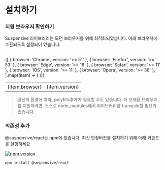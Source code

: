 
# 설치하기

<Steps>

### 지원 브라우저 확인하기

Suspensive 라이브러리는 모던 브라우저를 위해 최적화되었습니다. 아래 브라우저에 호환되도록 설정되어 있습니다.

<br />

<table>
  <tbody>
    {[
      { browser: 'Chrome', version: '>= 51' },
      { browser: 'Firefox', version: '>= 53' },
      { browser: 'Edge', version: '>= 18' },
      { browser: 'Safari', version: '>= 11' },
      { browser: 'iOS', version: '>= 11' },
      { browser: 'Opera', version: '>= 38' },
    ].map((item) => (
      <tr key={item.browser}>
        <td>{item.browser}</td>
        <td className="text-center">{item.version}</td>
      </tr>
    ))}
  </tbody>
</table>

> 당신의 환경에 따라, polyfills추가가 필요할 수도 있습니다. 더 오래된 브라우저를 지원하려면, 스스로 node_modules에서 라이브러리를 transpile할 필요가 있습니다.

### 의존성 추가

@suspensive/react는 npm에 있습니다. 최신 안정버전을 설치하기 위해 아래 커맨드를 실행하세요

[![npm version](https://img.shields.io/npm/v/@suspensive/react?color=000&labelColor=000&logo=npm&label=)](https://www.npmjs.com/package/@suspensive/react)

```shell npm2yarn
npm install @suspensive/react
```

</Steps>
